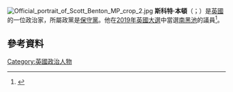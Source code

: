 [[File:Official_portrait_of_Scott_Benton_MP_crop_2.jpg|thumb]]
'''斯科特·本頓'''（{{lang-en|Scott Lloyd Benton}}；{{bd|1987年|7月1日}}）是[[英國|英國]]的一位政治家，所屬政黨是[[保守黨_(英國)|保守黨]]。他在[[2019年英國大選|2019年英國大選]]中當選[[南黑池_(英國國會選區)|南黑池]]的議員<ref name="politicsuk">{{cite web |title=Benton, Scott |url=https://www.politics.co.uk/reference/benton-scott/ |website=Politics.co.uk |access-date=25 March 2021 |archive-date=2021-04-15 |archive-url=https://web.archive.org/web/20210415183720/https://www.politics.co.uk/reference/benton-scott/ |dead-url=no }}</ref>。
==參考資料==
{{reflist}}
[[Category:英國政治人物|Category:英國政治人物]]